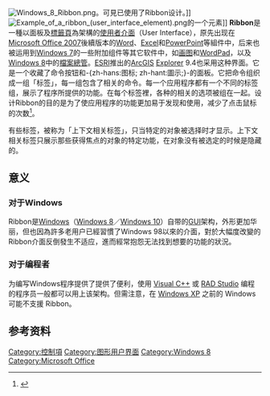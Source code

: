 {{noteTA
|G1=IT
|1=zh-hant:小畫家;zh-hans:画图
|2=zh-hant:WordPad;zh-hans:写字板}}
{{Not|Ribon}}
[[File:Windows_8_Ribbon.png|thumb]]。可見已使用了Ribbon设计。]]
[[File:Example_of_a_ribbon_(user_interface_element).png|thumb]]的一个元素]]
'''Ribbon'''是一種以面板及[[分頁_(GUI)|標籤頁]]為架構的[[使用者介面|使用者介面]]（User Interface），原先出现在[[Microsoft_Office_2007|Microsoft Office 2007]]後續版本的[[Word|Word]]、[[Excel|Excel]]和[[PowerPoint|PowerPoint]]等組件中，后来也被运用到[[Windows_7|Windows 7]]的一些附加组件等其它软件中，如[[画图|画图]]和[[WordPad|WordPad]]，以及[[Windows_8|Windows 8]]中的[[檔案總管|檔案總管]]。[[ESRI|ESRI]]推出的[[ArcGIS|ArcGIS]] [[ArcGIS_Explorer|Explorer]] 9.4也采用这种界面。它是一个收藏了命令按钮和-{zh-hans:图标; zh-hant:圖示;}-的面板。它把命令组织成一组「标签」，每一组包含了相关的命令。每一个应用程序都有一个不同的标签组，展示了程序所提供的功能。在每个标签裡，各种的相关的选项被组在一起。设计Ribbon的目的是为了使应用程序的功能更加易于发现和使用，减少了点击鼠标的次数<ref name="Office UI">{{cite web|url=http://www.microsoft.com/office/preview/ui/overview.mspx|title=The New Microsoft Office User Interface Overview|accessdate=2006-05-25|archive-url=https://web.archive.org/web/20120406101948/http://www.microsoft.com/office/preview/ui/overview.mspx|archive-date=2012-04-06|dead-url=yes}}</ref>。

有些标签，被称为「上下文相关标签」，只当特定的对象被选择时才显示。上下文相关标签只展示那些获得焦点的对象的特定功能，在对象没有被选定的时候是隐藏的。

== 意义 ==

=== 对于Windows ===

Ribbon是[[Windows|Windows]]（[[Windows_8|Windows 8]]／[[Windows_10|Windows 10]]）自带的[[GUI|GUI]]架构，外形更加华丽，但也因為許多老用户已經習慣了Windows 98以來的介面，對於大幅度改變的Ribbon介面反倒發生不适应，進而經常抱怨无法找到想要的功能的狀況。

=== 对于编程者 ===

为编写Windows程序提供了提供了便利，使用 [[Visual_C++|Visual C++]] 或 [[RAD_Studio|RAD Studio]] 编程的程序员一般都可以用上该架构。但需注意，在 [[Windows_XP|Windows XP]] 之前的 Windows 可能不支援 Ribbon。{{cn}}

==参考资料==
{{reflist}}

{{图形用户界面控件}}
[[Category:控制項|Category:控制項]]
[[Category:图形用户界面|Category:图形用户界面]]
[[Category:Windows_8|Category:Windows 8]]
[[Category:Microsoft_Office|Category:Microsoft Office]]